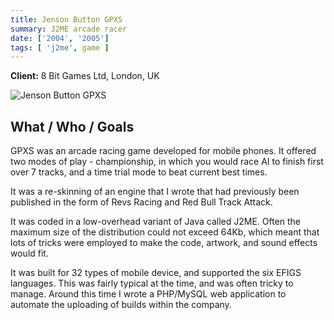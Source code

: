 ```yaml
---
title: Jenson Button GPXS
summary: J2ME arcade racer
date: ['2004', '2005']
tags: [ 'j2me', game ]
---
```


**Client:** 8 Bit Games Ltd, London, UK

![Jenson Button GPXS](file:///media/gpxs.jpg)

## What / Who / Goals

GPXS was an arcade racing game developed for mobile phones. It offered two modes of play - 
championship, in which you would race AI to finish first over 7 tracks, and a time trial 
mode to beat current best times.

It was a re-skinning of an engine that I wrote that had previously been published in the 
form of Revs Racing and Red Bull Track Attack.

It was coded in a low-overhead variant of Java called J2ME. Often the maximum size of the 
distribution could not exceed 64Kb, which meant that lots of tricks were employed to make 
the code, artwork, and sound effects would fit.

It was built for 32 types of mobile device, and supported the six EFIGS languages. This was 
fairly typical at the time, and was often tricky to manage. Around this time I wrote a 
PHP/MySQL web application to automate the uploading of builds within the company.

